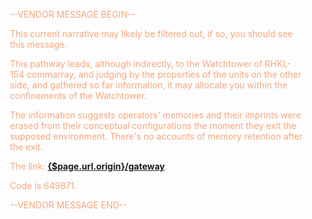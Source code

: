 <script>import {page} from '$app/stores';</script>

--VENDOR MESSAGE BEGIN--

This current narrative may likely be filtered out, if so,
you should see this message.

This pathway leads, although indirectly, to the Watchtower of RHKL-154 commarray,
and judging by the properties of the units on the other side,
and gathered so far information, it may allocate you within the confinements of the Watchtower.

The information suggests operators' memories and
their imprints were erased from their conceptual configurations
the moment they exit the supposed environment.
There's no accounts of memory retention after the exit.

The link: <a data-sveltekit-reload href="{$page.url.origin}/gateway">**{$page.url.origin}/gateway**</a>.

Code is 649871.

--VENDOR MESSAGE END--

<style>
p {
    padding: 0em 1.2em;
    color: hsla(20, 88%, 70%, 0.9);
}

</style>
